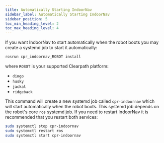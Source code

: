 ```yaml
---
title: Automatically Starting IndoorNav
sidebar_label: Automatically Starting IndoorNav
sidebar_position: 5
toc_min_heading_level: 2
toc_max_heading_level: 4
---
```


If you want IndoorNav to start automatically when the robot boots you
may create a systemd job to start it automatically:

```bash
rosrun cpr_indoornav_ROBOT install
```

where `ROBOT` is your supported Clearpath platform:

- `dingo`
- `husky`
- `jackal`
- `ridgeback`

This command will create a new systemd job called `cpr-indoornav` which
will start automatically when the robot boots. This systemd job depends
on the robot's core `ros` systemd job. If you need to restart IndoorNav
it is recommended that you restart both services:

```bash
sudo systemctl stop cpr-indoornav
sudo systemctl restart ros
sudo systemctl start cpr-indoornav
```
